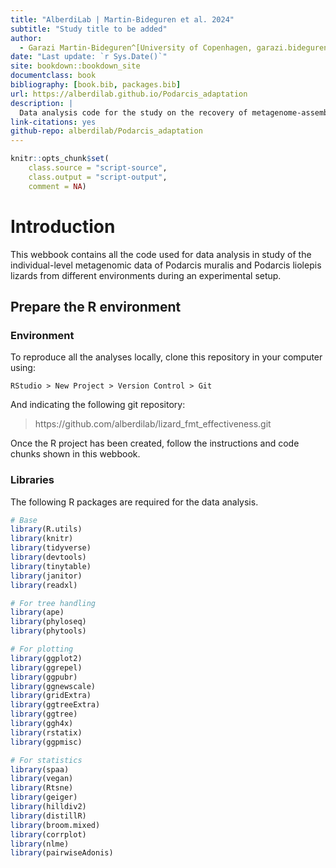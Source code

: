 ```yaml
---
title: "AlberdiLab | Martin-Bideguren et al. 2024"
subtitle: "Study title to be added"
author:
  - Garazi Martin-Bideguren^[University of Copenhagen, garazi.bideguren@sund.ku.dk], Carlos Cabido^[Sociedad de Ciencias Aranzadi-Departamento de Herpetología, ccabido@aranzadi.eus], Antton Alberdi^[University of Copenhagen antton.alberdi@sund.ku.dk] and Ostaizka Aizpurua^[University of Copenhagen, ostaizka.aizpurua@sund.ku.dk]
date: "Last update: `r Sys.Date()`"
site: bookdown::bookdown_site
documentclass: book
bibliography: [book.bib, packages.bib]
url: https://alberdilab.github.io/Podarcis_adaptation
description: |
  Data analysis code for the study on the recovery of metagenome‑assembled genomes and derived microbial communities from lizard faecal samples.
link-citations: yes
github-repo: alberdilab/Podarcis_adaptation
---
```


```r
knitr::opts_chunk$set(
    class.source = "script-source",
    class.output = "script-output",
    comment = NA)
```

# Introduction

This webbook contains all the code used for data analysis in study of the individual-level metagenomic data of Podarcis muralis and Podarcis liolepis lizards from different environments during an experimental setup.

## Prepare the R environment

### Environment

To reproduce all the analyses locally, clone this repository in your computer using:

```
RStudio > New Project > Version Control > Git
```

And indicating the following git repository:

> https://github.com/alberdilab/lizard_fmt_effectiveness.git

Once the R project has been created, follow the instructions and code chunks shown in this webbook.

### Libraries

The following R packages are required for the data analysis.

```r
# Base
library(R.utils)
library(knitr)
library(tidyverse)
library(devtools)
library(tinytable)
library(janitor)
library(readxl)

# For tree handling
library(ape)
library(phyloseq)
library(phytools)

# For plotting
library(ggplot2)
library(ggrepel)
library(ggpubr)
library(ggnewscale)
library(gridExtra)
library(ggtreeExtra)
library(ggtree)
library(ggh4x)
library(rstatix)
library(ggpmisc)

# For statistics
library(spaa)
library(vegan)
library(Rtsne)
library(geiger)
library(hilldiv2)
library(distillR)
library(broom.mixed)
library(corrplot)
library(nlme)
library(pairwiseAdonis)
```

